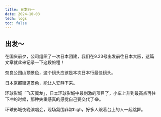 ```yaml
---
title: 日本行～
date: 2024-10-03
tech: logs
toc: false
---
```


## 出发～
在国庆前夕，公司组织了一次日本团建，我们在9.23号出发前往日本大阪，这篇文章就此来记录一下这段旅程！

<VideoPlayer
  id='nara'
  url='https://razzh-blog.oss-cn-hangzhou.aliyuncs.com/japan-travel/nara/4d98e7c242ca9d5c5b612ac4788ddb71.m3u8'
  poster='https://razzh-blog.oss-cn-hangzhou.aliyuncs.com/japan-travel/nara/videoframe_3768_nara.png'
/>
奈良公园山顶景色，这个镜头应该是本次日本行最佳镜头。

<VideoPlayer
  id='jingdou'
  url='https://razzh-blog.oss-cn-hangzhou.aliyuncs.com/videos/jingdu/9b235b6fa5b5fec6addddf362b319a36.m3u8'
  poster='https://razzh-blog.oss-cn-hangzhou.aliyuncs.com/videos/jingdu/videoframe_0.png'
/>

日本京都街道景色，能让人安静下来。

<VideoPlayer
  id='sing'
  url='https://razzh-blog.oss-cn-hangzhou.aliyuncs.com/japan-travel/universal-studios/d1caabd5d0e866216267d27431cc2fb2/d1caabd5d0e866216267d27431cc2fb2.m3u8'
  poster='https://razzh-blog.oss-cn-hangzhou.aliyuncs.com/japan-travel/universal-studios/d1caabd5d0e866216267d27431cc2fb2/videoframe_0%20guoshanche.png'
/>
环球影城「飞天翼龙」，日本环球影城中最刺激的项目了，小车上升到最高点再往下冲的时候，那种失重感真的感觉自己要交代了😂。

<VideoPlayer
  id='guoshanche'
  url='https://razzh-blog.oss-cn-hangzhou.aliyuncs.com/japan-travel/universal-studios/581a6adedd7af4934c70cfdcf66b4bc7/581a6adedd7af4934c70cfdcf66b4bc7.m3u8'
  poster='https://razzh-blog.oss-cn-hangzhou.aliyuncs.com/japan-travel/universal-studios/581a6adedd7af4934c70cfdcf66b4bc7/videoframe_0%20sing.png'
/>
环球影城夜晚演唱会，现场氛围非常high，好多人跟着台上的人一起跳舞。
